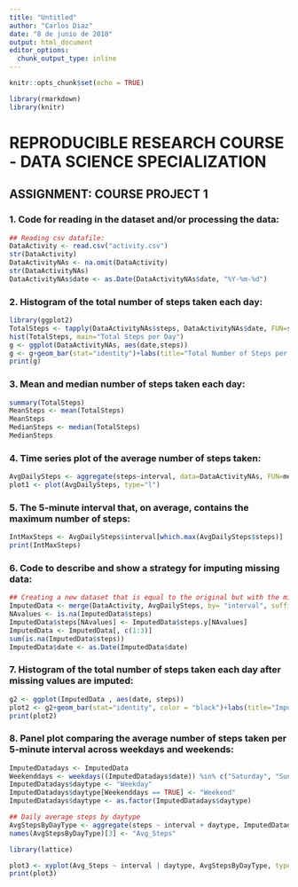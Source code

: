 ---
title: "Untitled"
author: "Carlos Diaz"
date: "8 de junio de 2018"
output: html_document
editor_options: 
  chunk_output_type: inline
---

```{r setup, include=FALSE}
knitr::opts_chunk$set(echo = TRUE)
```
```{r} 
library(rmarkdown)
library(knitr)

```

# REPRODUCIBLE RESEARCH COURSE - DATA SCIENCE SPECIALIZATION
## ASSIGNMENT: COURSE PROJECT 1  

### 1. Code for reading in the dataset and/or processing the data: 

```{r 1, echo=TRUE, results='markup'}
## Reading csv datafile: 
DataActivity <- read.csv("activity.csv")
str(DataActivity)
DataActivityNAs <- na.omit(DataActivity)
str(DataActivityNAs)
DataActivityNAs$date <- as.Date(DataActivityNAs$date, "%Y-%m-%d")
```

### 2. Histogram of the total number of steps taken each day:

```{r 2, echo=TRUE, results='markup'}
library(ggplot2)
TotalSteps <- tapply(DataActivityNAs$steps, DataActivityNAs$date, FUN=sum)
hist(TotalSteps, main="Total Steps per Day")
g <- ggplot(DataActivityNAs, aes(date,steps))
g <- g+geom_bar(stat="identity")+labs(title="Total Number of Steps per Day", x= "Date", y="Number of Steps")
print(g)
```

### 3. Mean and median number of steps taken each day:

```{r 3, echo=TRUE, results='markup'}
summary(TotalSteps)
MeanSteps <- mean(TotalSteps)
MeanSteps
MedianSteps <- median(TotalSteps)
MedianSteps
```
### 4. Time series plot of the average number of steps taken:
```{r 4, echo=TRUE, results='markup'}
AvgDailySteps <- aggregate(steps~interval, data=DataActivityNAs, FUN=mean)
plot1 <- plot(AvgDailySteps, type="l")
```


### 5. The 5-minute interval that, on average, contains the maximum number of steps:

```{r 5, echo=TRUE, results='markup'}
IntMaxSteps <- AvgDailySteps$interval[which.max(AvgDailySteps$steps)]
print(IntMaxSteps)  
```

### 6. Code to describe and show a strategy for imputing missing data:

```{r 6, echo=TRUE, results='markup'}
## Creating a new dataset that is equal to the original but with the missing data filled in. 
ImputedData <- merge(DataActivity, AvgDailySteps, by= "interval", suffixes = c("", ".y"))
NAvalues <- is.na(ImputedData$steps)
ImputedData$steps[NAvalues] <- ImputedData$steps.y[NAvalues]
ImputedData <- ImputedData[, c(1:3)]
sum(is.na(ImputedData$steps))
ImputedData$date <- as.Date(ImputedData$date)
```

### 7. Histogram of the total number of steps taken each day after missing values are imputed:

```{r 7, echo=TRUE, results='markup'}
g2 <- ggplot(ImputedData , aes(date, steps))
plot2 <- g2+geom_bar(stat="identity", color = "black")+labs(title="Imputed Total Number of Steps Taken per Day", x="Date", y="Daily Steps")
print(plot2)
```

### 8. Panel plot comparing the average number of steps taken per 5-minute interval across weekdays and weekends:

```{r 8, echo=TRUE, results='markup'}
ImputedDatadays <- ImputedData
Weekenddays <- weekdays((ImputedDatadays$date)) %in% c("Saturday", "Sunday")
ImputedDatadays$daytype <- "Weekday"
ImputedDatadays$daytype[Weekenddays == TRUE] <- "Weekend"
ImputedDatadays$daytype <- as.factor(ImputedDatadays$daytype)

## Daily average steps by daytype
AvgStepsByDayType <- aggregate(steps ~ interval + daytype, ImputedDatadays, mean)
names(AvgStepsByDayType)[3] <- "Avg_Steps"

library(lattice)

plot3 <- xyplot(Avg_Steps ~ interval | daytype, AvgStepsByDayType, type="l", layout=c(1,2), main = "Weekend vs Weekday Average Number of Steps", xlab="5 min Interval", ylab="Avg Steps taken")
print(plot3)
```
